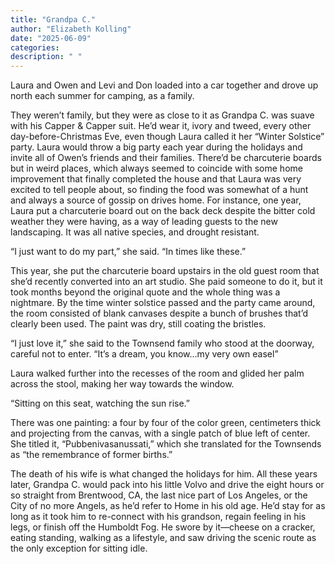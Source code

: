 ```yaml
---
title: "Grandpa C."
author: "Elizabeth Kolling"
date: "2025-06-09"
categories: 
description: " "
---
```


Laura and Owen and Levi and Don loaded into a car together and drove up north each summer for camping, as a family. 

They weren’t family, but they were as close to it as Grandpa C. was suave with his Capper & Capper suit. He’d wear it, ivory and tweed, every other day-before-Christmas Eve, even though Laura called it her “Winter Solstice” party. Laura would throw a big party each year during the holidays and invite all of Owen’s friends and their families. There’d be charcuterie boards but in weird places, which always seemed to coincide with some home improvement that finally completed the house and that Laura was very excited to tell people about, so finding the food was somewhat of a hunt and always a source of gossip on drives home. For instance, one year, Laura put a charcuterie board out on the back deck despite the bitter cold weather they were having, as a way of leading guests to the new landscaping. It was all native species, and drought resistant. 

“I just want to do my part,” she said. “In times like these.”

This year, she put the charcuterie board upstairs in the old guest room that she’d recently converted into an art studio. She paid someone to do it, but it took months beyond the original quote and the whole thing was a nightmare. By the time winter solstice passed and the party came around, the room consisted of blank canvases despite a bunch of brushes that’d clearly been used. The paint was dry, still coating the bristles. 

“I just love it,” she said to the Townsend family who stood at the doorway, careful not to enter. “It's a dream, you know...my very own easel”

Laura walked further into the recesses of the room and glided her palm across the stool, making her way towards the window.

“Sitting on this seat, watching the sun rise.” 

There was one painting: a four by four of the color green, centimeters thick and projecting from the canvas, with a single patch of blue left of center. She titled it, “Pubbenivasanussati,” which she translated for the Townsends as “the remembrance of former births.”   

The death of his wife is what changed the holidays for him. All these years later, Grandpa C. would pack into his little Volvo and drive the eight hours or so straight from Brentwood, CA, the last nice part of Los Angeles, or the City of no more Angels, as he’d refer to Home in his old age. He’d stay for as long as it took him to re-connect with his grandson, regain feeling in his legs, or finish off the Humboldt Fog. He swore by it—cheese on a cracker, eating standing, walking as a lifestyle, and saw driving the scenic route as the only exception for sitting idle. 

